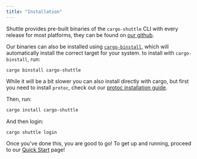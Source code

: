 ```yaml
---
title: "Installation"
---
```


Shuttle provides pre-built binaries of the `cargo-shuttle` CLI with every release
for most platforms, they can be found on [our github](https://github.com/shuttle-hq/shuttle/releases/latest).

Our binaries can also be installed using [`cargo-binstall`](https://github.com/cargo-bins/cargo-binstall), 
which will automatically install the correct target for your system. to install with
`cargo-binstall`, run:

```
cargo binstall cargo-shuttle
```

While it will be a bit slower you can also install directly with cargo, but first you
need to install `protoc`, check out our [protoc installation guide](../support/installing-protoc).

Then, run:

```sh
cargo install cargo-shuttle
```

And then login:

```sh
cargo shuttle login
```

Once you've done this, you are good to go! To get up and running, proceed to our
[Quick Start](./quick-start) page!
